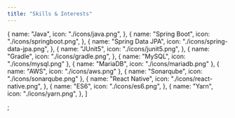 ```yaml
---
title: "Skills & Interests"
---
```


  {
    name: "Java",
    icon: "./icons/java.png",
  },
  {
    name: "Spring Boot",
    icon: "./icons/springboot.png",
  },
  {
    name: "Spring Data JPA",
    icon: "./icons/spring-data-jpa.png",
  },
  {
    name: "JUnit5",
    icon: "./icons/junit5.png",
  },
  {
    name: "Gradle",
    icon: "./icons/gradle.png",
  },
  {
    name: "MySQL",
    icon: "./icons/mysql.png"
  },
  {
    name: "MariaDB",
    icon: "./icons/mariadb.png"
  },
  {
    name: "AWS",
    icon: "./icons/aws.png"
  },
  {
    name: "Sonarqube",
    icon: "./icons/sonarqube.png"
  },
  {
    name: "React Native",
    icon: "./icons/react-native.png",
  },
  {
    name: "ES6",
    icon: "./icons/es6.png",
  },
  {
    name: "Yarn",
    icon: "./icons/yarn.png",
  },
]

;
